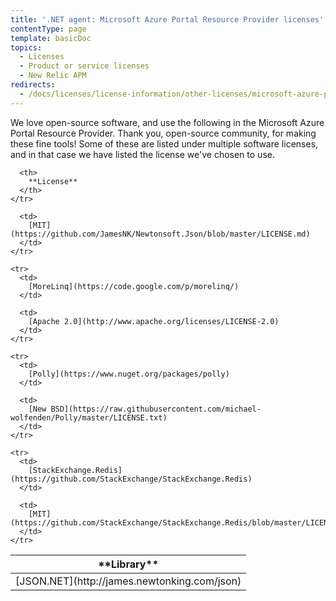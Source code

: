 ```yaml
---
title: '.NET agent: Microsoft Azure Portal Resource Provider licenses'
contentType: page
template: basicDoc
topics:
  - Licenses
  - Product or service licenses
  - New Relic APM
redirects:
  - /docs/licenses/license-information/other-licenses/microsoft-azure-portal-resource-provider-licenses
---
```


We love open-source software, and use the following in the Microsoft Azure Portal Resource Provider. Thank you, open-source community, for making these fine tools! Some of these are listed under multiple software licenses, and in that case we have listed the license we've chosen to use.

<Table>
  <thead>
    <tr>
      <th width={200}>
        **Library**
      </th>

      <th>
        **License**
      </th>
    </tr>
  </thead>

  <tbody>
    <tr>
      <td>
        [JSON.NET](http://james.newtonking.com/json)
      </td>

      <td>
        [MIT](https://github.com/JamesNK/Newtonsoft.Json/blob/master/LICENSE.md)
      </td>
    </tr>

    <tr>
      <td>
        [MoreLinq](https://code.google.com/p/morelinq/)
      </td>

      <td>
        [Apache 2.0](http://www.apache.org/licenses/LICENSE-2.0)
      </td>
    </tr>

    <tr>
      <td>
        [Polly](https://www.nuget.org/packages/polly)
      </td>

      <td>
        [New BSD](https://raw.githubusercontent.com/michael-wolfenden/Polly/master/LICENSE.txt)
      </td>
    </tr>

    <tr>
      <td>
        [StackExchange.Redis](https://github.com/StackExchange/StackExchange.Redis)
      </td>

      <td>
        [MIT](https://github.com/StackExchange/StackExchange.Redis/blob/master/LICENSE)
      </td>
    </tr>
  </tbody>
</Table>

